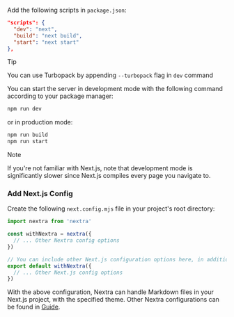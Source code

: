Add the following scripts in `package.json`:

```json filename="package.json"
"scripts": {
  "dev": "next",
  "build": "next build",
  "start": "next start"
},
```

> [!TIP]
>
> You can use Turbopack by appending `--turbopack` flag in `dev` command

You can start the server in development mode with the following command
according to your package manager:

```sh npm2yarn
npm run dev
```

or in production mode:

```sh npm2yarn
npm run build
npm run start
```

> [!NOTE]
>
> If you're not familiar with Next.js, note that development mode is
> significantly slower since Next.js compiles every page you navigate to.

### Add Next.js Config

Create the following `next.config.mjs` file in your project's root directory:

```js filename="next.config.mjs"
import nextra from 'nextra'

const withNextra = nextra({
  // ... Other Nextra config options
})

// You can include other Next.js configuration options here, in addition to Nextra settings:
export default withNextra({
  // ... Other Next.js config options
})
```

With the above configuration, Nextra can handle Markdown files in your Next.js
project, with the specified theme. Other Nextra configurations can be found in
[Guide](/docs/guide).
